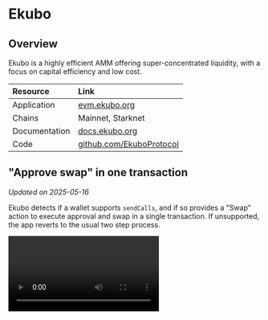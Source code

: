 # Ekubo

## Overview

Ekubo is a highly efficient AMM offering super-concentrated liquidity, with a focus on capital efficiency and low cost.

| Resource | Link |
|:---------|:-----|
| Application | [evm.ekubo.org](https://evm.ekubo.org/) |
| Chains | Mainnet, Starknet |
| Documentation | [docs.ekubo.org](https://docs.ekubo.org/) |
| Code | [github.com/EkuboProtocol](https://github.com/EkuboProtocol) |

## "Approve swap" in one transaction

*Updated on 2025-05-16*

Ekubo detects if a wallet supports `sendCalls`, and if so provides a "Swap" action to execute approval and swap in a single transaction. If unsupported, the app reverts to the usual two step process.

<video controls>
  <source src="https://content.uxscout.xyz/ekubo-2025-05-16.mp4" type="video/mp4"/>
  Your browser does not support the video tag.
</video>